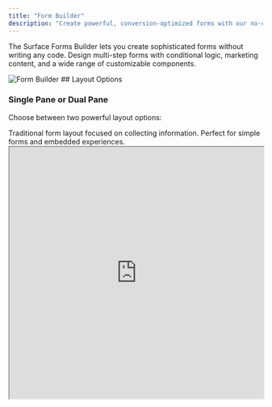 ```yaml
---
title: "Form Builder"
description: "Create powerful, conversion-optimized forms with our no-code builder"
---
```


The Surface Forms Builder lets you create sophisticated forms without writing any code. Design multi-step forms with conditional logic, marketing content, and a wide range of customizable components.

<img src="/images/form_builder.png" alt="Form Builder" />
## Layout Options

### Single Pane or Dual Pane
Choose between two powerful layout options:

<CardGroup cols={1}>
  <Card title="Single Pane" icon="square">
    Traditional form layout focused on collecting information. Perfect for simple forms and embedded experiences.
    <br/>
    <Accordion title="Preview Single Pane">
      <iframe src="https://forms.withsurface.com/s/cm2iazt4p0001mg03aexfqcnz" width="100%" height="500px" />
    </Accordion>
  </Card>
  <Card title="Dual Pane" icon="grid">
    Split-screen layout with marketing content on one side and form on the other. Ideal for landing pages and conversion-focused forms.
    <br/>
    <Accordion title="Preview Dual Pane">
      <div style={{
        width: "100%",
        height: "380px",
        overflow: "hidden",
        position: "relative"
      }}>
        <iframe style={{
          width: "1280px",
          height: "720px",
          transform: "scale(0.5)",
          transformOrigin: "0 0"
        }} src="https://forms.withsurface.com/s/cm2iazt4p0001mg03aexfqcnz" />
      </div>
    </Accordion>
  </Card>
</CardGroup>

## Components Library

Each component comes with powerful capabilities:

- **Style Customization**: Modify colors, fonts, spacing, and more
- **Responsive Design**: Components automatically adapt to different screen sizes

<CardGroup cols={1}>
  <Card title="Basic Elements" icon="shapes">
    <CardGroup cols={4} className="flex flex-wrap gap-3 mt-3">
    <img src="/images/form-icons/1.svg" alt="Components Library" />
    <img src="/images/form-icons/2.svg" alt="Components Library" />
    <img src="/images/form-icons/3.svg" alt="Components Library" />
    <img src="/images/form-icons/4.svg" alt="Components Library" />
    <img src="/images/form-icons/6.svg" alt="Components Library" />
  </CardGroup>
  </Card>
  
  <Card title="Form Fields" icon="input-text">
    <CardGroup cols={4} className="flex flex-wrap gap-3 mt-3">
    <img src="/images/form-icons/form/1.svg" alt="Components Library" />
    <img src="/images/form-icons/form/2.svg" alt="Components Library" />
    <img src="/images/form-icons/form/3.svg" alt="Components Library" />
    <img src="/images/form-icons/form/4.svg" alt="Components Library" />
    <img src="/images/form-icons/form/5.svg" alt="Components Library" />
    <img src="/images/form-icons/form/6.svg" alt="Components Library" />
    <img src="/images/form-icons/form/7.svg" alt="Components Library" />
    <img src="/images/form-icons/form/8.svg" alt="Components Library" />
    <img src="/images/form-icons/form/9.svg" alt="Components Library" />
    <img src="/images/form-icons/form/10.svg" alt="Components Library" />
  </CardGroup>
  </Card>
  
  <Card title="Advanced Components" icon="wand-magic-sparkles">
  <CardGroup cols={4} className="flex flex-wrap gap-3 mt-3">
    <img src="/images/form-icons/advance/1.svg" alt="Components Library" />
    <img src="/images/form-icons/advance/2.svg" alt="Components Library" />
    <img src="/images/form-icons/advance/3.svg" alt="Components Library" />
    <img src="/images/form-icons/advance/4.svg" alt="Components Library" />
    <img src="/images/form-icons/advance/5.svg" alt="Components Library" />
    <img src="/images/form-icons/advance/8.svg" alt="Components Library" />
  </CardGroup>
  </Card>
</CardGroup>

## Flow Builder

Enable advanced form logic by clicking the "Flow" button in the navigation bar:

- Create branching paths based on user responses
- Skip steps based on conditions
- Show/hide components dynamically
- Route users to different endpoints
- Set up complex form logic without code

## Related Resources

<CardGroup>
  <Card title="Form Templates" icon="copy" href="https://withsurface.com/templates">
    Start with pre-built templates optimized for different use cases
  </Card>
  <Card title="Flow Builder" icon="route" href="/surface-forms/conditional-routing">
    Learn about advanced form routing capabilities
  </Card>
</CardGroup>

